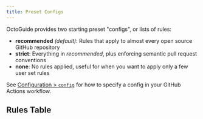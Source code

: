 ```yaml
---
title: Preset Configs
---
```



OctoGuide provides two starting preset "configs", or lists of rules:

- **recommended** _(default)_: Rules that apply to almost every open source GitHub repository
- **strict**: Everything in _recommended_, plus enforcing semantic pull request conventions
- **none**: No rules applied, useful for when you want to apply only a few user set rules

See [Configuration > `config`](./get-started#configuration) for how to specify a config in your GitHub Actions workflow.

## Rules Table

<RulesTable />
